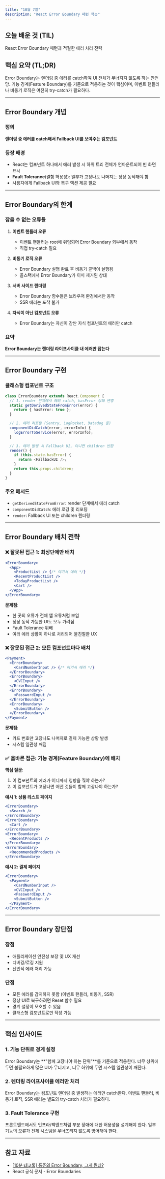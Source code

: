 ```yaml
---
title: "10월 7일"
description: "React Error Boundary 패턴 학습"
---
```


## 오늘 배운 것 (TIL)

React Error Boundary 패턴과 적절한 에러 처리 전략

## 핵심 요약 (TL;DR)

Error Boundary는 렌더링 중 에러를 catch하여 UI 전체가 무너지지 않도록 하는 안전망. 기능 경계(Feature Boundary)를 기준으로 적용하는 것이 핵심이며, 이벤트 핸들러나 비동기 로직은 여전히 try-catch가 필요하다.

---

## Error Boundary 개념

### 정의

**렌더링 중 에러를 catch해서 Fallback UI를 보여주는 컴포넌트**

### 등장 배경

- React는 컴포넌트 하나에서 에러 발생 시 하위 트리 전체가 언마운트되어 빈 화면 표시
- **Fault Tolerance**(결함 허용성): 일부가 고장나도 나머지는 정상 동작해야 함
- 사용자에게 Fallback UI와 복구 액션 제공 필요

---

## Error Boundary의 한계

### 잡을 수 없는 오류들

1. **이벤트 핸들러 오류**
   - 이벤트 핸들러는 root에 위임되어 Error Boundary 외부에서 동작
   - 직접 try-catch 필요

2. **비동기 로직 오류**
   - Error Boundary 실행 완료 후 비동기 콜백이 실행됨
   - 콜스택에서 Error Boundary가 이미 제거된 상태

3. **서버 사이드 렌더링**
   - Error Boundary 함수들은 브라우저 환경에서만 동작
   - SSR 에러는 포착 불가

4. **자식이 아닌 컴포넌트 오류**
   - Error Boundary는 자신이 감싼 자식 컴포넌트의 에러만 catch

### 요약

**Error Boundary는 렌더링 라이프사이클 내 에러만 잡는다**

---

## Error Boundary 구현

### 클래스형 컴포넌트 구조

```typescript
class ErrorBoundary extends React.Component {
  // 1. render 단계에서 에러 catch, hasError 상태 변경
  static getDerivedStateFromError(error) {
    return { hasError: true };
  }

  // 2. 에러 리포팅 (Sentry, LogRocket, Datadog 등)
  componentDidCatch(error, errorInfo) {
    logErrorToService(error, errorInfo);
  }

  // 3. 에러 발생 시 Fallback UI, 아니면 children 반환
  render() {
    if (this.state.hasError) {
      return <FallbackUI />;
    }
    return this.props.children;
  }
}
```

### 주요 메서드

- `getDerivedStateFromError`: render 단계에서 에러 catch
- `componentDidCatch`: 에러 로깅 및 리포팅
- `render`: Fallback UI 또는 children 렌더링

---

## Error Boundary 배치 전략

### ❌ 잘못된 접근 1: 최상단에만 배치

```jsx
<ErrorBoundary>
  <App>
    <ProductList /> {/* 여기서 에러 */}
    <RecentProductList />
    <TodayProductList />
    <Cart />
  </App>
</ErrorBoundary>
```

**문제점:**

- 한 곳의 오류가 전체 앱 오류처럼 보임
- 정상 동작 가능한 UI도 모두 가려짐
- Fault Tolerance 위배
- 여러 에러 상황이 하나로 처리되어 불친절한 UX

### ❌ 잘못된 접근 2: 모든 컴포넌트마다 배치

```jsx
<Payment>
  <ErrorBoundary>
    <CardNumberInput /> {/* 여기서 에러 */}
  </ErrorBoundary>
  <ErrorBoundary>
    <CVCInput />
  </ErrorBoundary>
  <ErrorBoundary>
    <PasswordInput />
  </ErrorBoundary>
  <ErrorBoundary>
    <SubmitButton />
  </ErrorBoundary>
</Payment>
```

**문제점:**

- 카드 번호만 고장나도 나머지로 결제 가능한 상황 발생
- 시스템 일관성 깨짐

### ✅ 올바른 접근: 기능 경계(Feature Boundary)에 배치

**핵심 질문:**

1. 이 컴포넌트의 에러가 어디까지 영향을 줘야 하는가?
2. 이 컴포넌트가 고장나면 어떤 것들이 함께 고장나야 하는가?

**예시 1: 상품 리스트 페이지**

```jsx
<ErrorBoundary>
  <Search />
</ErrorBoundary>
<ErrorBoundary>
  <Cart />
</ErrorBoundary>
<ErrorBoundary>
  <RecentProducts />
</ErrorBoundary>
<ErrorBoundary>
  <RecommendedProducts />
</ErrorBoundary>
```

**예시 2: 결제 페이지**

```jsx
<ErrorBoundary>
  <Payment>
    <CardNumberInput />
    <CVCInput />
    <PasswordInput />
    <SubmitButton />
  </Payment>
</ErrorBoundary>
```

---

## Error Boundary 장단점

### 장점

- 애플리케이션 안전성 보장 및 UX 개선
- 디버깅/로깅 지원
- 선언적 에러 처리 가능

### 단점

- 모든 에러를 감지하지 못함 (이벤트 핸들러, 비동기, SSR)
- 정상 UI로 복구하려면 Reset 함수 필요
- 경계 설정이 모호할 수 있음
- 클래스형 컴포넌트로만 작성 가능

---

## 핵심 인사이트

### 1. 기능 단위로 경계 설정

Error Boundary는 **"함께 고장나야 하는 단위"**를 기준으로 적용한다. 너무 상위에 두면 불필요하게 많은 UI가 무너지고, 너무 하위에 두면 시스템 일관성이 깨진다.

### 2. 렌더링 라이프사이클 에러만 처리

Error Boundary는 컴포넌트 렌더링 중 발생하는 에러만 catch한다. 이벤트 핸들러, 비동기 로직, SSR 에러는 별도의 try-catch 처리가 필요하다.

### 3. Fault Tolerance 구현

프론트엔드에서도 인프라/백엔드처럼 부분 장애에 대한 허용성을 설계해야 한다. 일부 기능의 오류가 전체 시스템을 무너뜨리지 않도록 방어해야 한다.

---

## 참고 자료

- [[10분 테코톡] 퐁쥬의 Error Boundary, 그게 뭔데?](https://www.youtube.com/watch?v=Sxr1cK48THc)
- React 공식 문서 - Error Boundaries
